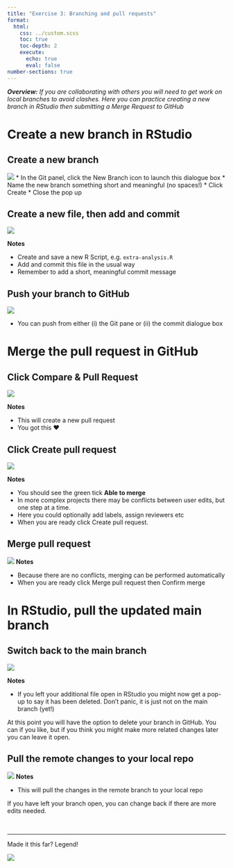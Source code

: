 ```yaml
---
title: "Exercise 3: Branching and pull requests"
format:
  html:
    css: ../custom.scss
    toc: true
    toc-depth: 2
    execute:
      echo: true
      eval: false 
number-sections: true 
---
```




_**Overview:** If you are collaborating with others you will need to get work on local branches to avoid clashes. Here you can practice creating a new branch in RStudio then submitting a Merge Request to GitHub_

# Create a new branch in RStudio

## Create a new branch

![](../images/ex3-new-branch.png) 
* In the Git panel, click the New Branch icon to launch this dialogue box
* Name the new branch something short and meaningful (no spaces!)
* Click Create
* Close the pop up 


## Create a new file, then add and commit
![](../images/ex3-new-file.png) 

**Notes**

* Create and save a new R Script, e.g. `extra-analysis.R`
* Add and commit this file in the usual way
* Remember to add a short, meaningful commit message

## Push your branch to GitHub

![](../images/ex3-push.png)

* You can push from either (i) the Git pane or (ii) the commit dialogue box


# Merge the pull request in GitHub

## Click Compare & Pull Request

![](../images/ex3-compare.png)

**Notes**

* This will create a new pull request
* You got this ❤️

## Click Create pull request
![](..//images/ex3-pull-request.png)

**Notes**

* You should see the green tick **Able to merge**
* In more complex projects there may be conflicts between user edits, but one step at a time.
* Here you could optionally add labels, assign reviewers etc
* When you are ready click Create pull request. 


## Merge pull request

![](..//images/ex3-merge.png)
**Notes**

* Because there are no conflicts, merging can be performed automatically
* When you are ready click Merge pull request then Confirm merge

# In RStudio, pull the updated main branch

## Switch back to the main branch

![](../images/ex3-main-branch.png)

**Notes**

* If you left your additional file open in RStudio you might now get a pop-up to say it has been deleted. Don't panic, it is just not on the main branch (yet!)

::: {.aside}

At this point you will have the option to delete your branch in GitHub. You can if you like, but if you think you might make more related changes later you can leave it open.

:::

## Pull the remote changes to your local repo

![](../images/ex3-pull.png)
**Notes**

* This will pull the changes in the remote branch to your local repo

::: {.aside}

If you have left your branch open, you can change back if there are more edits needed. 

:::

<br>

<hr> 

Made it this far? Legend!    

![](https://octodex.github.com/images/class-act.png)

